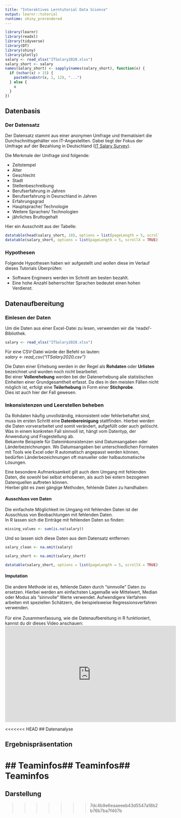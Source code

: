 ```yaml
---
title: "Interaktives Lerntutorial Data Science"
output: learnr::tutorial
runtime: shiny_prerendered
---
```


```r
library(learnr)
library(readxl)
library(tidyverse)
library(DT)
library(shiny)
library(plotly)
salary <- read_xlsx("ITSalary2020.xlsx")
salary_short <- salary
names(salary_short) <- sapply(names(salary_short), function(x) {
  if (nchar(x) > 15) {
    paste0(substr(x, 1, 12), "...")
  } else {
    x
  }
})
```

## Datenbasis

### Der Datensatz

Der Datensatz stammt aus einer anonymen Umfrage und thematisiert die Durchschnittsgehälter von IT-Angestellten.
Dabei liegt der Fokus der Umfrage auf der Bezahlung in Deutschland ([IT Salary Survey](https://www.kaggle.com/datasets/parulpandey/2020-it-salary-survey-for-eu-region)).

Die Merkmale der Umfrage sind folgende:

* Zeitstempel
* Alter
* Geschlecht
* Stadt
* Stellenbeschreibung
* Berufserfahrung in Jahren
* Berufserfahrung in Deurschland in Jahren
* Erfahrungsgrad
* Hauptsprache/ Technologie
* Weitere Sprachen/ Technologien
* jährliches Bruttogehalt

Hier ein Ausschnitt aus der Tabelle:

```r
datatable(head(salary_short, 10), options = list(pageLength = 5, scrollX = TRUE))
datatable(salary_short, options = list(pageLength = 5, scrollX = TRUE))
```

### Hypothesen

Folgende Hypothesen haben wir aufgestellt und wollen diese im Verlauf dieses Tutorials Überprüfen:

* Software Engineers werden im Schnitt am besten bezahlt.
* Eine hohe Anzahl beherrschter Sprachen bedeutet einen hohen Verdienst.


## Datenaufbereitung


### Einlesen der Daten

Um die Daten aus einer Excel-Datei zu lesen, verwenden wir die 'readxl'-Bibliothek.
```r
salary <- read_xlsx("ITSalary2020.xlsx")
```
Für eine CSV-Datei würde der Befehl so lauten:<br>
*salary <- read_csv("ITSalary2020.csv")*

Die Daten einer Erhebung werden in der Regel als **Rohdaten** oder **Urlisten** bezeichnet und wurden noch nicht bearbeitet.<br>
Bei einer **Vollerehebung** werden bei der Datenerhebung alle statistischen Einheiten einer Grundgesamtheit erfasst. 
Da dies in den meisten Fällen nicht möglich ist, erfolgt eine **Teilerhebung** in Form einer **Stichprobe**.<br>
Dies ist auch hier der Fall gewesen.


### Inkonsistenzen und Leerstellen beheben

Da Rohdaten häufig unvollständig, inkonsistent oder fehlerbehaftet sind, muss im ersten Schritt eine **Datenbereinigung** stattfinden. 
Hierbei werden die Daten vorverarbeitet und somit verändert, aufgefüllt oder auch gelöscht. <br>
Was in einem konkreten Fall sinnvoll ist, hängt vom Datentyp, der Anwendung und Fragestellung ab.<br>
Bekannte Beispiele für Dateninkonsistenzen sind Datumsangaben oder Länderbezeichnungen. Wo Datumsangaben bei unterschiedlichen Formaten mit Tools wie Excel oder R automatisch angepasst werden können, bedürfen Länderbezeichnungen oft manueller oder halbautomatische Lösungen.

Eine besondere Aufmerksamkeit gilt auch dem Umgang mit fehlenden Daten, die sowohl bei selbst erhobenen, als auch bei extern bezogenen Datenquellen auftreten können.<br>
Hierbei gibt es zwei gängige Methoden, fehlende Daten zu handhaben:

#### Ausschluss von Daten

Die einfachste Möglichkeit im Umgang mit fehlenden Daten ist der Ausschluss von Beobachtungen mit fehlenden Daten.<br>
In R lassen sich die Einträge mit fehlenden Daten so finden:
```r
missing_values <- sum(is.na(salary))
```

Und so lassen sich diese Daten aus dem Datensatz entfernen:
```r
salary_clean <- na.omit(salary)
```
```r
salary_short <- na.omit(salary_short)
```
```r
datatable(salary_short, options = list(pageLength = 5, scrollX = TRUE))
```

#### Imputation

Die andere Methode ist es, fehlende Daten durch "sinnvolle" Daten zu ersetzen. Hierbei werden am einfachsten Lagemaße wie Mittelwert, Median oder Modus als "sinnvolle" Werte verwendet. Aufwendigere Verfahren arbeiten mit speziellen Schätzern, die beispielsweise Regressionsverfahren verwenden.
<br>
<br>
Für eine Zusammenfassung, wie die Datenaufbereitung in R funktioniert, kannst du dir dieses Video anschauen:<br>
<iframe width="560" height="315" src="https://www.youtube.com/embed/FcxiSwZcPvw?si=JeCbEg15XfJXCG5z" title="YouTube video player" frameborder="0" allow="accelerometer; autoplay; clipboard-write; encrypted-media; gyroscope; picture-in-picture; web-share" referrerpolicy="strict-origin-when-cross-origin" allowfullscreen></iframe>

<<<<<<< HEAD
## Datenanalyse



## Ergebnispräsentation

## Teaminfos## Teaminfos## Teaminfos
=======

## Darstellung

>>>>>>> 7dc4b9e6eaaeeeb43d5547a18b2b76b7ba7f467b
